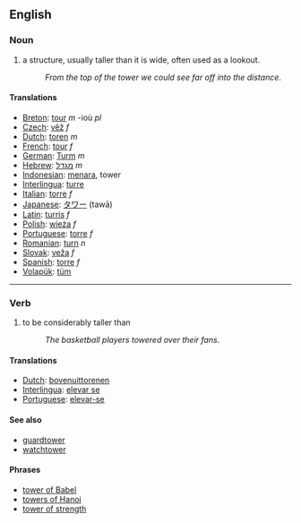 == English ==

=== Noun ===
#a structure, usually taller than it is wide, often used as a lookout.
#:''From the top of the tower we could see far off into the distance''.

==== Translations ====
*[[Breton]]: [[tour]] ''m'' -ioù ''pl''
*[[Czech]]: [[věž]] ''f''
*[[Dutch]]: [[toren]] ''m''
*[[French]]: [[tour]] ''f''
*[[German]]: [[Turm]] ''m''
*[[Hebrew]]: [[מגדל]] ''m''
*[[Indonesian]]: [[menara]], tower
*[[Interlingua]]: [[turre]]
*[[Italian]]: [[torre]] ''f''
*[[Japanese]]: [[タワー]] (tawā)
*[[Latin]]: [[turris]] ''f''
*[[Polish]]: [[wieża]] ''f''
*[[Portuguese]]: [[torre]] ''f''
*[[Romanian]]: [[turn]] ''n''
*[[Slovak]]: [[veža]] ''f''
*[[Spanish]]: [[torre]] ''f''
*[[Volapük]]: [[tüm]]

----

=== Verb ===
#to be considerably taller than
#:''The basketball players towered over their fans''.

==== Translations ====
*[[Dutch]]: [[bovenuittorenen]]
*[[Interlingua]]: [[elevar se]]
*[[Portuguese]]: [[elevar-se]]

==== See also ====
*[[guardtower]]
*[[watchtower]]

==== Phrases ====
*[[tower of Babel]]
*[[towers of Hanoi]]
*[[tower of strength]]